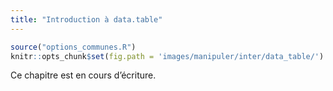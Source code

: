 ```yaml
---
title: "Introduction à data.table"
---
```


```r
source("options_communes.R")
knitr::opts_chunk$set(fig.path = 'images/manipuler/inter/data_table/')
```

<div class="important">
Ce chapitre est en cours d'écriture.
</div>
